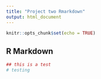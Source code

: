 ```yaml
---
title: "Project two Rmarkdown"
output: html_document
---
```


```r
knitr::opts_chunk$set(echo = TRUE)
```

## R Markdown

```r
## this is a test
# testing
```

